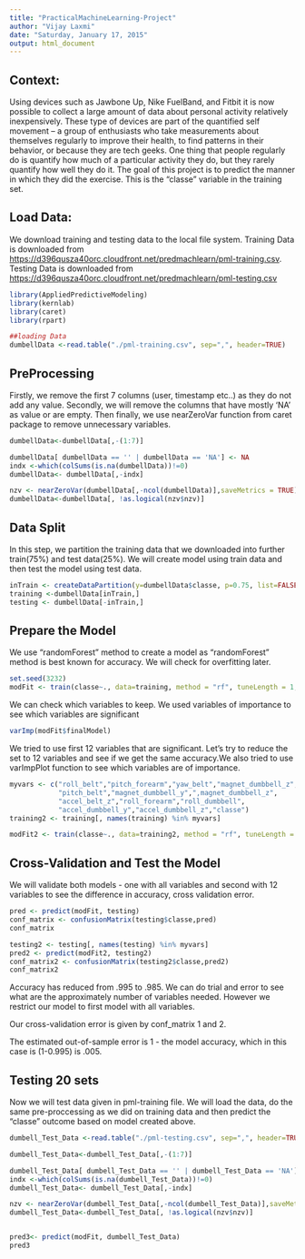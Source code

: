```yaml
---
title: "PracticalMachineLearning-Project"
author: "Vijay Laxmi"
date: "Saturday, January 17, 2015"
output: html_document
---
```


Context:
---------

Using devices such as Jawbone Up, Nike FuelBand, and Fitbit it is now possible to collect a large amount of data about personal activity relatively inexpensively. These type of devices are part of the quantified self movement – a group of enthusiasts who take measurements about themselves regularly to improve their health, to find patterns in their behavior, or because they are tech geeks. One thing that people regularly do is quantify how much of a particular activity they do, but they rarely quantify how well they do it. The goal of this project is to predict the manner in which they did the exercise. This is the "classe" variable in the training set.  

Load Data:
-----------

We download training and testing data to the local file system. Training Data is downloaded from  <https://d396qusza40orc.cloudfront.net/predmachlearn/pml-training.csv>. Testing Data is downloaded from <https://d396qusza40orc.cloudfront.net/predmachlearn/pml-testing.csv>

```r
library(AppliedPredictiveModeling)
library(kernlab)
library(caret)
library(rpart)

##loading Data
dumbellData <-read.table("./pml-training.csv", sep=",", header=TRUE)

```

PreProcessing
--------------

Firstly, we remove the first 7 columns (user, timestamp etc..) as they do not add any value. Secondly, we will remove the columns that have mostly 'NA' as value or are empty. Then finally, we use nearZeroVar function from caret package to remove unnecessary variables.


```r
dumbellData<-dumbellData[,-(1:7)]

dumbellData[ dumbellData == '' | dumbellData == 'NA'] <- NA
indx <-which(colSums(is.na(dumbellData))!=0)
dumbellData<- dumbellData[,-indx]

nzv <- nearZeroVar(dumbellData[,-ncol(dumbellData)],saveMetrics = TRUE)
dumbellData<-dumbellData[, !as.logical(nzv$nzv)]

```

Data Split
----------

In this step, we partition the training data that we downloaded into further train(75%) and test data(25%). We will create model using train data and then test the model using test data.

```r
inTrain <- createDataPartition(y=dumbellData$classe, p=0.75, list=FALSE)
training <-dumbellData[inTrain,]
testing <- dumbellData[-inTrain,]

```

Prepare the Model
-----------------

We use "randomForest" method to create a model as "randomForest" method is best known for accuracy. We will check for overfitting later.


```r
set.seed(3232)
modFit <- train(classe~., data=training, method = "rf", tuneLength = 1, ntree = 25)
```

We can check which variables to keep. We used variables of importance to see which variables are significant

```r
varImp(modFit$finalModel)
```

We tried to use first 12 variables that are significant. Let's try to reduce the set to 12 variables and see if we get the same accuracy.We also tried to use varImpPlot function to see which variables are of importance.

```r
myvars <- c("roll_belt","pitch_forearm","yaw_belt","magnet_dumbbell_z",
            "pitch_belt","magnet_dumbbell_y",",magnet_dumbbell_z",
            "accel_belt_z","roll_forearm","roll_dumbbell",
            "accel_dumbbell_y","accel_dumbbell_z","classe")
training2 <- training[, names(training) %in% myvars]

modFit2 <- train(classe~., data=training2, method = "rf", tuneLength = 1, ntree = 25)

```

Cross-Validation and Test the Model
------------------------------------

We will validate both models - one with all variables and second with 12 variables to see the difference in accuracy, cross validation error.

```r
pred <- predict(modFit, testing)
conf_matrix <- confusionMatrix(testing$classe,pred)
conf_matrix

```


```r
testing2 <- testing[, names(testing) %in% myvars]
pred2 <- predict(modFit2, testing2)
conf_matrix2 <- confusionMatrix(testing2$classe,pred2)
conf_matrix2


```

Accuracy has reduced from .995 to .985. We can do trial and error to see what are the approximately number of variables needed. However we restrict our model to  first model with all variables.

Our cross-validation error is given by conf_matrix 1 and 2.

The estimated out-of-sample error is 1 - the model accuracy, which in this case is (1-0.995) is .005.


Testing 20 sets 
-------------------

Now we will test data given in pml-training file. We will load the data, do the same pre-proccessing as we did on training data and then predict the "classe" outcome based on model created above.

```r
dumbell_Test_Data <-read.table("./pml-testing.csv", sep=",", header=TRUE)

dumbell_Test_Data<-dumbell_Test_Data[,-(1:7)]

dumbell_Test_Data[ dumbell_Test_Data == '' | dumbell_Test_Data == 'NA'] <- NA
indx <-which(colSums(is.na(dumbell_Test_Data))!=0)
dumbell_Test_Data<- dumbell_Test_Data[,-indx]

nzv <- nearZeroVar(dumbell_Test_Data[,-ncol(dumbell_Test_Data)],saveMetrics = TRUE)
dumbell_Test_Data<-dumbell_Test_Data[, !as.logical(nzv$nzv)]


pred3<- predict(modFit, dumbell_Test_Data)
pred3

```

